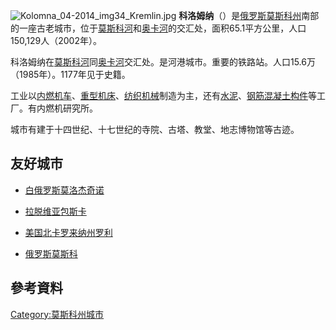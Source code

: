 {{Link style|time=2015-12-11T12:12:19+00:00}}
{{Infobox Russian city
|en_name=Kolomna
|ru_name=Коломна
|inhabloc_cat=城市
|latd=55
|latm=05
|lats=
|longd=38
|longm=47
|longs=
|map_label_position=right
|image_coa=Coat of Arms of Kolomna (Moscow oblast).png
|federal_subject=[[莫斯科州|莫斯科州]]
|area_of_what=urban okrug
|leader_title=市長
|leader_name=Valery Shuvalov
|representative_body=[[:en:Council_of_Deputies_of_Kolomna|council of deputies]]
|area_km2=67.12
|pop_2010census=144589
|pop_2010census_rank=第119
|pop_2010census_ref=<ref name="2010Census">{{ru-pop-ref|2010Census}}</ref>
|established_date=1177年
|postal_codes=140400
|postal_codes_ref=
|dialing_codes=496
|dialing_codes_ref=
|website=http://www.kolomnagrad.ru/
}}
[[File:Kolomna_04-2014_img34_Kremlin.jpg|thumb]]
'''科洛姆纳'''（{{lang-ru|Коло́мна}}）是[[俄罗斯|俄罗斯]][[莫斯科州|莫斯科州]]南部的一座古老城市，位于[[莫斯科河|莫斯科河]]和[[奥卡河|奥卡河]]的交汇处，面积65.1平方公里，人口150,129人（2002年）。

科洛姆纳在[[莫斯科河|莫斯科河]]同[[奥卡河|奥卡河]]交汇处。是河港城市。重要的铁路站。人口15.6万（1985年）。1177年见于史籍。

工业以[[内燃机车|内燃机车]]、[[重型机床|重型机床]]、[[纺织机械|纺织机械]]制造为主，还有[[水泥|水泥]]、[[钢筋混凝土构件|钢筋混凝土构件]]等工厂。有内燃机研究所。

城市有建于十四世纪、十七世纪的寺院、古塔、教堂、地志博物馆等古迹。

== 友好城市 ==
* {{flagicon|Belarus}} [[白俄罗斯|白俄罗斯]][[莫洛杰奇诺|莫洛杰奇诺]]
* {{flagicon|Latvia}} [[拉脱维亚|拉脱维亚]][[包斯卡|包斯卡]]
* {{flagicon|USA}} [[美国|美国]][[罗利_(北卡罗来纳州)|北卡罗来纳州罗利]]
* {{flagicon|Russia}} [[俄罗斯|俄罗斯]][[莫斯科|莫斯科]]

== 參考資料 ==
{{Reflist}}

{{Cities and towns in Moscow Oblast}}

{{Authority control}}
{{俄羅斯地理小作品}}
{{DEFAULTSORT:Коломна}}
[[Category:莫斯科州城市|Category:莫斯科州城市]]